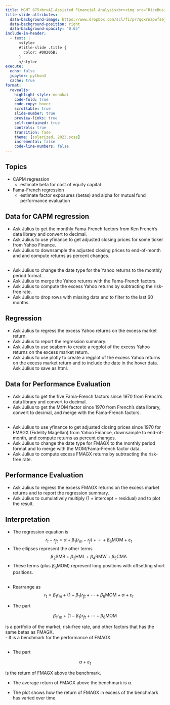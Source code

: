 ```yaml
---
title: MGMT 675<br>AI-Assisted Financial Analysis<br><img src="RiceBusiness-transparent-logo-sm.png"  height=100><br>Alphas and Betas
title-slide-attributes:
  data-background-image: https://www.dropbox.com/scl/fi/pr7qqxrnapwfsejk09e7m/ml3.jpg?rlkey=4n75omh9zh2i736dcru9gxp6l&dl=1
  data-background-position: right
  data-background-opacity: "0.65"
include-in-header:
  - text: |
      <style>
      #title-slide .title {
        color: #00205B;
      }
      </style>
execute:
  echo: false
  jupyter: python3
  cache: true
format: 
  revealjs:
    highlight-style: monokai
    code-fold: true
    code-copy: hover
    scrollable: true
    slide-number: true
    preview-links: true
    self-contained: true
    controls: true
    transition: fade
    theme: [solarized, 2023.scss]
    incremental: false
    code-line-numbers: false
---
```


## Topics

- CAPM regression 
  - estimate beta for cost of equity capital
- Fama-French regression
  - estimate factor exposures (betas) and alpha for mutual fund performance evaluation

## Data for CAPM regression

- Ask Julius to get the monthly Fama-French factors from Ken French's data library and convert to decimal.
- Ask Julius to use yfinance to get adjusted closing prices for some ticker from Yahoo Finance.
- Ask Julius to downsample the adjusted closing prices to end-of-month and and compute returns as percent changes.

## 

- Ask Julius to change the date type for the Yahoo returns to the monthly period format.
- Ask Julius to merge the Yahoo returns with the Fama-French factors.
- Ask Julius to compute the excess Yahoo returns by subtracting the risk-free rate.
- Ask Julius to drop rows with missing data and to filter to the last 60 months.

## Regression

- Ask Julius to regress the excess Yahoo returns on the excess market return.
- Ask Julius to report the regression summary.
- Ask Julius to use seaborn to create a regplot of the excess Yahoo returns on the excess market return.
- Ask Julius to use plotly to create a regplot of the excess Yahoo returns on the excess market return and to include the date in the hover data.  Ask Julius to save as html.

## Data for Performance Evaluation

- Ask Julius to get the five Fama-French factors since 1970 from French's data library and convert to decimal.
- Ask Julius to get the MOM factor since 1970 from French's data library, convert to decimal, and merge with the Fama-French factors.

##

- Ask Julius to use yfinance to get adjusted closing prices since 1970 for FMAGX (Fidelity Magellan) from Yahoo Finance, downsample to end-of-month, and compute returns as percent changes.
- Ask Julius to change the date type for FMAGX to the monthly period format and to merge with the MOM/Fama-French factor data.
- Ask Julius to compute excess FMAGX returns by subtracting the risk-free rate.

## Performance Evaluation

- Ask Julius to regress the excess FMAGX returns on the excess market returns and to report the regression summary.
- Ask Julius to cumulatively multiply (1 + intercept + residual) and to plot the result.

## Interpretation

- The regression equation is 
$$r_t - r_{ft} = \alpha + \beta_1 (r_m - r_f) + \cdots + \beta_6 \text{MOM} + \varepsilon_t$$
- The ellipses represent the other terms
$$\beta_2 \text{SMB} + \beta_3\text{HML} + \beta_4\text{RMW} + \beta_5\text{CMA}$$
- These terms (plus $\beta_6\text{MOM}$) represent long positions with offsetting short positions.

##

- Rearrange as
$$r_t = \beta_1 r_m + (1-\beta_1)r_{ft} + \cdots + \beta_6 \text{MOM} + \alpha + \varepsilon_t$$

- The part 

$$\beta_1 r_m + (1-\beta_1)r_{ft} + \cdots + \beta_6 \text{MOM}$$

is a portfolio of the market, risk-free rate, and other factors that has the same betas as FMAGX.  
- It is a benchmark for the performance of FMAGX.

##

- The part

$$\alpha + \varepsilon_t$$

is the return of FMAGX above the benchmark. 
 
 - The average return of FMAGX above the benchmark is  $\alpha$.  

 - The plot shows how the return of FMAGX in excess of the benchmark has varied over time.
